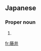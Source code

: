 ==Japanese==
{{ja-kanjitab|ふじ|い}}

===Proper noun===
{{ja-pos|ふじ.い|proper}}

# {{surname|lang=ja|sort=ふじい}}

[[fr:藤井]]
